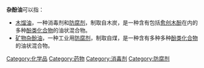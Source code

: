 '''杂酚油'''可以指：
* [[木馏油|木馏油]]，一种消毒剂和[[防腐剂|防腐剂]]，制取自木炭，是一种含有包括[[愈创木酚|愈创木酚]]在内的多种[[酚|酚类化合物]]的油状混合物。
* [[矿物杂酚油|矿物杂酚油]]，一种工业用[[防腐剂|防腐剂]]，制取自煤，是一种含有多种多种[[酚|酚类化合物]]的油状混合物。

{{disambig|Cat=三字作品消歧义}}

[[Category:化学品|Category:化学品]]
[[Category:药物|Category:药物]]
[[Category:消毒剂|Category:消毒剂]]
[[Category:防腐剂|Category:防腐剂]]

{{DEFAULTSORT:Zafenyou}}